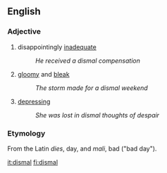==English==

=== Adjective ===
# disappointingly [[inadequate]]
#:''He received a dismal compensation''
# [[gloomy]] and [[bleak]]
#:''The storm made for a dismal weekend''
# [[depressing]]
#:''She was lost in dismal thoughts of despair''

=== Etymology ===
From the Latin ''dies'', day, and ''mali'', bad ("bad day").

[[it:dismal]]
[[fi:dismal]]